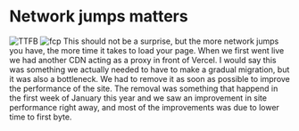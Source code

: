 


<Columns columns={2}>
<Column>
<CentralContent>

# Network jumps matters

</CentralContent>
</Column>
<Column className="flex flex-col justify-center items-center h-full gap-4">
    <Image src={ProxyCdnTTFB} alt="TTFB" />
    <Image src={ProxyCdnFCP} alt="fcp" />
</Column>
</Columns>


<Notes>
This should not be a surprise, but the more network jumps you have, the more time it takes to load your page. When we first went live we had another CDN acting as a proxy in front of Vercel. I would say this was something we actually needed to have to make a gradual migration, but it was also a bottleneck. We had to remove it as soon as possible to improve the performance of the site. The removal was something that happend in the first week of January this year and we saw an improvement in site performance right away, and most of the improvements was due to lower time to first byte.
</Notes>